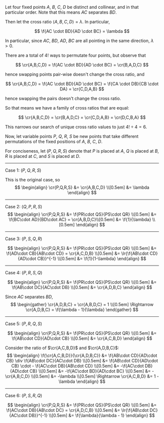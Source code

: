 Let four fixed points $A$, $B$, $C$, $D$ be distinct and collinear,
and in that particular order. Note that this means $AC$ separates
$BD$.

Then let the cross ratio $\newcommand\cr[1]{\langle{#1}\rangle}
\cr{A,B,C,D} = \lambda$. In particular,

$$
\f{AC \cdot BD}{AD \cdot BC} = \lambda
$$

In particular, since $AC$, $BD$, $AD$, $BC$ are all pointing in the
same direction, $\lambda > 0$.

There are a total of $4!$ ways to permutate four points, but observe
that

$$
\cr{A,B,C,D} = \f{AC \cdot BD}{AD \cdot BC} = \cr{B,A,D,C} 
$$

hence swapping points pair-wise doesn't change the cross ratio, and

$$
\cr{A,B,C,D}
= \f{AC \cdot BD}{AD \cdot BC}
= \f{CA \cdot DB}{CB \cdot DA}
= \cr{C,D,A,B}
$$

hence swapping the pairs doesn't change the cross ratio.

So that means we have a family of cross ratios that are equal:

$$
\cr{A,B,C,D}
= \cr{B,A,D,C}
= \cr{C,D,A,B}
= \cr{D,C,B,A}
$$

This narrows our search of unique cross ratio values to just $4! \div
4 = 6$.

Now, let variable points $P$, $Q$, $R$, $S$ be new points that take
different permutations of the fixed positions of $A$, $B$, $C$, $D$.

For conciseness, let $(P,Q,R,S)$ denote that $P$ is placed at $A$, $Q$
is placed at $B$, $R$ is placed at $C$, and $S$ is placed at $D$.

---

Case 1: $(P,Q,R,S)$

This is the original case, so
$$
\begin{align}
\cr{P,Q,R,S}
&= \cr{A,B,C,D} \\[0.5em]
&= \lambda
\end{align}
$$

---

Case 2: $(Q, P, R, S)$
$$
\begin{align}
\cr{P,Q,R,S}
&= \f{PR\cdot QS}{PS\cdot QR} \\[0.5em]
&= \f{BC\cdot AD}{BD\cdot AC} = \cr{A,B,D,C}\\[0.5em]
&= \f{1}{\lambda} \\[0.5em]
\end{align}
$$

---

Case 3: $(P,S,Q,R)$

$$
\begin{align}
\cr{P,Q,R,S}
&= \f{PR\cdot QS}{PS\cdot QR} \\[0.5em]
&= \f{AD\cdot CB}{AB\cdot CD} = \cr{A,C,D,B} \\[0.5em]
&= \lr{\f{AB\cdot CD}{AD\cdot CB}}^{-1} \\[0.5em]
&= \f{1}{1-\lambda}
\end{align}
$$

---

Case 4: $(P,R,S,Q)$

$$
\begin{align}
\cr{P,Q,R,S}
&= \f{PR\cdot QS}{PS\cdot QR} \\[0.5em]
&= \f{AB\cdot DC}{AC\cdot DB} \\[0.5em]
&= \cr{A,D,B,C}
\end{align}
$$

Since $AC$ separates $BD$,
$$
\begin{gather}
\cr{A,D,B,C} + \cr{A,B,D,C} = 1 \\[0.5em]
\Rightarrow \cr{A,D,B,C} = \f{\lambda - 1}{\lambda}
\end{gather}
$$

---

Case 5: $(P,R,Q,S)$

$$
\begin{align}
\cr{P,Q,R,S}
&= \f{PR\cdot QS}{PS\cdot QR} \\[0.5em]
&= \f{AB\cdot CD}{AD\cdot CB} \\[0.5em]
&= \cr{A,C,B,D}
\end{align}
$$

Consider the ratio of $\cr{A,C,B,D}$ and $\cr{A,D,B,C}$:
$$
\begin{align}
\f{\cr{A,C,B,D}}{\cr{A,D,B,C}}
&= \f{AB\cdot CD}{AD\cdot CB} \div \f{AB\cdot DC}{AC\cdot DB} \\[0.5em]
&= \f{AB\cdot CD}{AD\cdot CB} \cdot - \f{AC\cdot DB}{AB\cdot CD} \\[0.5em]
&= -\f{AC\cdot DB}{AD\cdot CB} \\[0.5em]
&= -\f{AC\cdot BD}{AD\cdot BC} \\[0.5em]
&= -\cr{A,B,C,D} \\[0.5em]
&= -\lambda \\[0.5em]
\Rightarrow \cr{A,C,B,D} &= 1 - \lambda
\end{align}
$$

---

Case 6: $(P,S,R,Q)$

$$
\begin{align}
\cr{P,Q,R,S}
&= \f{PR\cdot QS}{PS\cdot QR} \\[0.5em]
&= \f{AC\cdot DB}{AB\cdot DC} = \cr{A,D,C,B} \\[0.5em]
&= \lr{\f{AB\cdot DC}{AC\cdot DB}}^{-1} \\[0.5em]
&= \f{\lambda}{\lambda - 1}
\end{align}
$$

